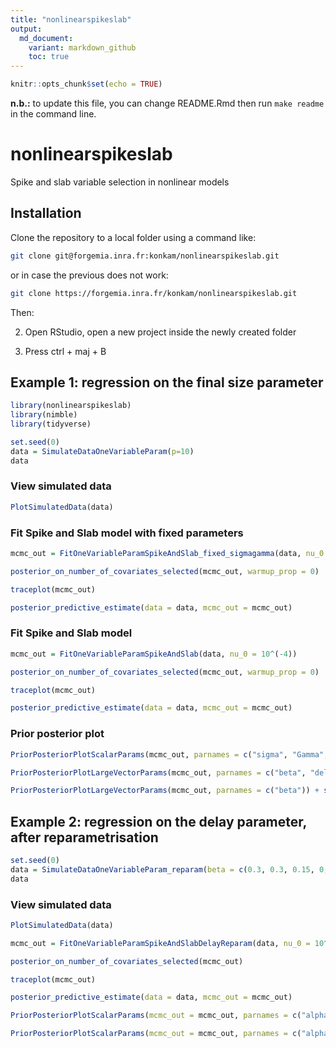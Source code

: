 ```yaml
---
title: "nonlinearspikeslab"
output:
  md_document:
    variant: markdown_github
    toc: true
---
```


```r
knitr::opts_chunk$set(echo = TRUE)
```

**n.b.:** to update this file, you can change README.Rmd then run `make readme` in the command line.


# nonlinearspikeslab

<!-- badges: start -->
<!-- badges: end -->

<!--ts-->
<!--te-->

Spike and slab variable selection in nonlinear models

## Installation

Clone the repository to a local folder using a command like:


``` bash
git clone git@forgemia.inra.fr:konkam/nonlinearspikeslab.git
```

or in case the previous does not work:

``` bash
git clone https://forgemia.inra.fr/konkam/nonlinearspikeslab.git
```

Then: 

2) Open RStudio, open a new project inside the newly created folder

3) Press ctrl + maj + B

## Example 1: regression on the final size parameter

```r
library(nonlinearspikeslab)
library(nimble)
library(tidyverse)
```


```r
set.seed(0)
data = SimulateDataOneVariableParam(p=10)
data
```

### View simulated data

```r
PlotSimulatedData(data)
```

### Fit Spike and Slab model with fixed parameters



```r
mcmc_out = FitOneVariableParamSpikeAndSlab_fixed_sigmagamma(data, nu_0 = 10^(-4))
```
```r
posterior_on_number_of_covariates_selected(mcmc_out, warmup_prop = 0)
```

```r
traceplot(mcmc_out)
```
```r
posterior_predictive_estimate(data = data, mcmc_out = mcmc_out)
```

### Fit Spike and Slab model 


```r
mcmc_out = FitOneVariableParamSpikeAndSlab(data, nu_0 = 10^(-4))
```
```r
posterior_on_number_of_covariates_selected(mcmc_out, warmup_prop = 0)
```

```r
traceplot(mcmc_out)
```
```r
posterior_predictive_estimate(data = data, mcmc_out = mcmc_out)
```

### Prior posterior plot

```r
PriorPosteriorPlotScalarParams(mcmc_out, parnames = c("sigma", "Gamma", "omega", "alpha", "mu")) + scale_x_log10()
```

```r
PriorPosteriorPlotLargeVectorParams(mcmc_out, parnames = c("beta", "delta")) 
```

```r
PriorPosteriorPlotLargeVectorParams(mcmc_out, parnames = c("beta")) + scale_x_log10()
```

## Example 2: regression on the delay parameter, after reparametrisation

```r
set.seed(0)
data = SimulateDataOneVariableParam_reparam(beta = c(0.3, 0.3, 0.15, 0, 0, 0, 0, 0, 0), psi2 = 0.25, psi3 = 0.15, sigma = 1.)
data
```

### View simulated data

```r
PlotSimulatedData(data)
```
```r
mcmc_out = FitOneVariableParamSpikeAndSlabDelayReparam(data, nu_0 = 10^(-4), niter = 15000)
```
```r
posterior_on_number_of_covariates_selected(mcmc_out)
```

```r
traceplot(mcmc_out)
```
```r
posterior_predictive_estimate(data = data, mcmc_out = mcmc_out)
```
```r
PriorPosteriorPlotScalarParams(mcmc_out = mcmc_out, parnames = c("alpha", "sigma2", "psi1", "psi2", "psi3", "Gamma2"))
```

```r
PriorPosteriorPlotScalarParams(mcmc_out = mcmc_out, parnames = c("alpha", "sigma2", "psi1", "psi2", "psi3", "Gamma2")) + scale_x_log10()
```

